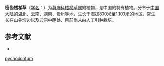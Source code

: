 {{Speciesbox
| name = 密齿楼梯草
| status = 
| status_system = 
| image =
| genus = Elatostema
| species = pycnodontum
| authority = W. T. Wang
}}

'''密齿楼梯草'''（[[学名|学名]]：{{lang|la|''Elatostema pycnodontum''}}）为[[荨麻科|荨麻科]][[楼梯草属|楼梯草属]]的植物，是中国的特有植物。分布于[[中国大陆|中国大陆]]的[[湖北|湖北]]、[[云南|云南]]、[[湖南|湖南]]、[[贵州|贵州]]等地，生长于海拔800米至1,100米的地区，常生长在山谷沟边以及岩洞中阴处，目前尚未由人工引种栽培。

== 参考文献 ==
<div class="references-small">
* {{cite web| url =http://www.bioinfo.cn/db05/KmzwSpecies.php?action=view&id=23260| title =密齿楼梯草| work =《中国高等植物数据库全库》| publisher =中国科学院微生物研究所| author =昆明植物研究所| accessdate =2009-02-25| deadurl =yes| archiveurl =https://web.archive.org/web/20160305003153/http://www.bioinfo.cn/db05/KmzwSpecies.php?action=view&id=23260| archivedate =2016-03-05}}
</div>
{{Taxonbar|from=Q10953744}}

{{DEFAULTSORT:Elatostema pycnodontum}}
[[Category:楼梯草属|pycnodontum]]


{{Urticaceae-stub}}